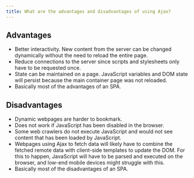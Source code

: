 ```yaml
---
title: What are the advantages and disadvantages of using Ajax?
---
```


## Advantages

- Better interactivity. New content from the server can be changed dynamically without the need to reload the entire page.
- Reduce connections to the server since scripts and stylesheets only have to be requested once.
- State can be maintained on a page. JavaScript variables and DOM state will persist because the main container page was not reloaded.
- Basically most of the advantages of an SPA.

## Disadvantages

- Dynamic webpages are harder to bookmark.
- Does not work if JavaScript has been disabled in the browser.
- Some web crawlers do not execute JavaScript and would not see content that has been loaded by JavaScript.
- Webpages using Ajax to fetch data will likely have to combine the fetched remote data with client-side templates to update the DOM. For this to happen, JavaScript will have to be parsed and executed on the browser, and low-end mobile devices might struggle with this.
- Basically most of the disadvantages of an SPA.
